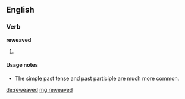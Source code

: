 ==English==

===Verb===
'''reweaved'''

# {{en-past of|reweave}}

====Usage notes====
* The simple past tense {{term|rewove}} and past participle {{term|rewoven}} are much more common.

[[de:reweaved]]
[[mg:reweaved]]